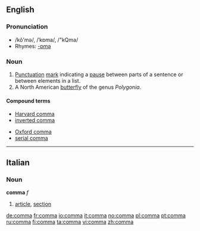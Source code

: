 {{see|coma}}
==English==
{{Punctuation marks}}
===Pronunciation===
*/kŏ'mə/, /ˈkɒma/, /"kQma/
*Rhymes: [[Rhymes:English:-ɒmə|-ɒmə]]

===Noun===
{{en-noun}}
#[[Punctuation]] [[mark]] indicating a [[pause]] between parts of a sentence or between elements in a list.
#A North American [[butterfly]] of the genus ''Polygonia''.



====Compound terms====
{{top2}}
*[[Harvard comma]]
*[[inverted comma]]
{{mid2}}
*[[Oxford comma]]
*[[serial comma]]
{{bottom}}

----



==Italian==

===Noun===
'''comma''' ''f''
# [[article]], [[section]]

[[de:comma]]
[[fr:comma]]
[[io:comma]]
[[it:comma]]
[[no:comma]]
[[pl:comma]]
[[pt:comma]]
[[ru:comma]]
[[fi:comma]]
[[ta:comma]]
[[vi:comma]]
[[zh:comma]]